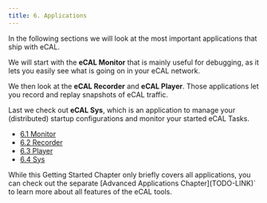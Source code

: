 ```yaml
---
title: 6. Applications
---
```



In the following sections we will look at the most important applications that ship with eCAL.

We will start with the **eCAL Monitor** that is mainly useful for debugging, as it lets you easily see what is going on in your eCAL network.

We then look at the **eCAL Recorder** and **eCAL Player**.
Those applications let you record and replay snapshots of eCAL traffic.


Last we check out **eCAL Sys**, which is an application to manage your (distributed) startup configurations and monitor your started eCAL Tasks.

- [6.1 Monitor](/getting_started/6-applications/6_1_monitor/)
- [6.2 Recorder](/getting_started/6-applications/6_2_recorder/)
- [6.3 Player](/getting_started/6-applications/6_3_player/)
- [6.4 Sys](/getting_started/6-applications/6_4_sys/)

<Aside title="See also">While this Getting Started Chapter only briefly covers all applications, you can check out the separate [Advanced Applications Chapter](TODO-LINK)` to learn more about all features of the eCAL tools.</Aside>   